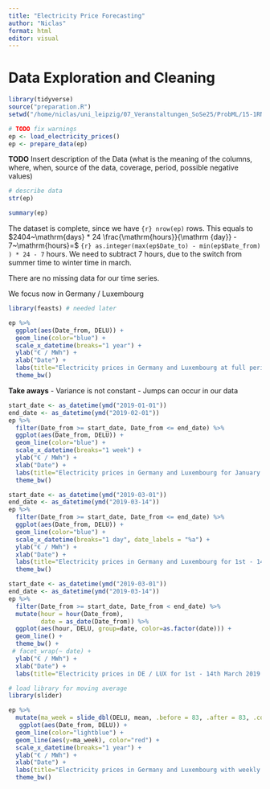 ```yaml
---
title: "Electricity Price Forecasting"
author: "Niclas"
format: html
editor: visual
---
```


# Data Exploration and Cleaning

```r
library(tidyverse)
source("preparation.R")
setwd("/home/niclas/uni_leipzig/07_Veranstaltungen_SoSe25/ProbML/15-1RNXXXX_electricity_prices/")
```

```r
# TODO fix warnings
ep <- load_electricity_prices()
ep <- prepare_data(ep)
```
**TODO**
Insert description of the Data (what is the meaning of the columns, where, when,
source of the data, coverage, period, possible negative values)
```r
# describe data
str(ep)

summary(ep)
```

The dataset is complete, since we have `{r} nrow(ep)` rows. This equals to 
$2404~\mathrm{days} * 24 \frac{\mathrm{hours}}{\mathrm {day}} - 7~\mathrm{hours}=$ 
`{r} as.integer(max(ep$Date_to) - min(ep$Date_from) ) * 24 - 7` hours. 
We need to subtract 7 hours, due to the switch from summer time to winter time
in march. 

There are no missing data for our time series. 

We focus now in Germany / Luxembourg


```r
library(feasts) # needed later
```

```r
ep %>%
  ggplot(aes(Date_from, DELU)) + 
  geom_line(color="blue") +
  scale_x_datetime(breaks="1 year") +
  ylab("€ / MWh") +
  xlab("Date") +
  labs(title="Electricity prices in Germany and Luxembourg at full period") +
  theme_bw()
```
**Take aways**
- Variance is not constant
- Jumps can occur in our data
```r
start_date <- as_datetime(ymd("2019-01-01"))
end_date <- as_datetime(ymd("2019-02-01"))
ep %>%
  filter(Date_from >= start_date, Date_from <= end_date) %>%
  ggplot(aes(Date_from, DELU)) + 
  geom_line(color="blue") +
  scale_x_datetime(breaks="1 week") +
  ylab("€ / MWh") +
  xlab("Date") +
  labs(title="Electricity prices in Germany and Luxembourg for January 2019") +
  theme_bw()
```

```r
start_date <- as_datetime(ymd("2019-03-01"))
end_date <- as_datetime(ymd("2019-03-14"))
ep %>%
  filter(Date_from >= start_date, Date_from <= end_date) %>%
  ggplot(aes(Date_from, DELU)) + 
  geom_line(color="blue") +
  scale_x_datetime(breaks="1 day", date_labels = "%a") +
  ylab("€ / MWh") +
  xlab("Date") +
  labs(title="Electricity prices in Germany and Luxembourg for 1st - 14th March 2019") +
  theme_bw()
```
```r
start_date <- as_datetime(ymd("2019-03-01"))
end_date <- as_datetime(ymd("2019-03-14"))
ep %>%
  filter(Date_from >= start_date, Date_from < end_date) %>%
  mutate(hour = hour(Date_from),
         date = as_date(Date_from)) %>%
  ggplot(aes(hour, DELU, group=date, color=as.factor(date))) + 
  geom_line() +
  theme_bw() +
 # facet_wrap(~ date) +
  ylab("€ / MWh") +
  xlab("Date") +
  labs(title="Electricity prices in DE / LUX for 1st - 14th March 2019 by hour of the day")
```
```r
# load library for moving average
library(slider)

ep %>%
  mutate(ma_week = slide_dbl(DELU, mean, .before = 83, .after = 83, .complete = TRUE)) %>%
   ggplot(aes(Date_from, DELU)) + 
  geom_line(color="lightblue") +
  geom_line(aes(y=ma_week), color="red") +
  scale_x_datetime(breaks="1 year") +
  ylab("€ / MWh") +
  xlab("Date") +
  labs(title="Electricity prices in Germany and Luxembourg with weekly Moving Average") +
  theme_bw()
```



